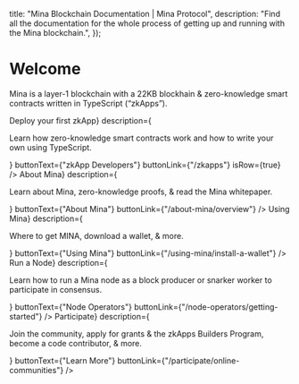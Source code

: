   title: "Mina Blockchain Documentation | Mina Protocol",
  description:
    "Find all the documentation for the whole process of getting up and running with the Mina blockchain.",
});

# Welcome

Mina is a layer-1 blockchain with a 22KB blockhain & zero-knowledge smart contracts written in TypeScript (“zkApps”).

<DocsGridLayout>
  <DocsGridEntry
    imgSrc="/static/img/docs-images/home/zkapp-developers.png"
    imgWidth={20}
    imgHeight={19}
    title={<h2 className={Theme.Type.h3}>Deploy your first zkApp</h2>}
    description={
      <p>Learn <MarkdownLink url="/zkapps/how-zkapps-work"><span className={Theme.Type.link2}>how zero-knowledge smart contracts work</span></MarkdownLink> and <MarkdownLink url="/zkapps/how-to-write-a-zkapp"><span className={Theme.Type.link2}>how to write your own using TypeScript</span></MarkdownLink>.</p>
    }
    buttonText={"zkApp Developers"}
    buttonLink={"/zkapps"}
    isRow={true}
  />
  <DocsGridEntry
    imgSrc="/static/img/docs-images/home/about-mina.svg"
    imgWidth={18}
    imgHeight={15}
    title={<h2 className={Theme.Type.h3}>About Mina</h2>}
    description={
      <p>Learn <MarkdownLink url="/about-mina/overview"><span className={Theme.Type.link2}>about Mina</span></MarkdownLink>, <MarkdownLink url="/about-mina/what-are-zero-knowledge-proofs"><span className={Theme.Type.link2}>zero-knowledge proofs</span></MarkdownLink>, & read the <Link href="/static/pdf/economicsWhitepaper.pdf"><span className={Theme.Type.link2}>Mina whitepaper.</span></Link></p>
    }
    buttonText={"About Mina"}
    buttonLink={"/about-mina/overview"}
  />
  <DocsGridEntry
    imgSrc="/static/img/docs-images/home/using-mina.svg"
    imgWidth={18}
    imgHeight={15}
    title={<h2 className={Theme.Type.h3}>Using Mina</h2>}
    description={<p>Where to get MINA, <MarkdownLink url="/using-mina/install-a-wallet"><span className={Theme.Type.link2}>download a wallet</span></MarkdownLink>, & more.</p>}
    buttonText={"Using Mina"}
    buttonLink={"/using-mina/install-a-wallet"}
  />
  <DocsGridEntry
    imgSrc="/static/img/docs-images/home/node-operators.svg"
    imgWidth={18}
    imgHeight={15}
    title={<h2 className={Theme.Type.h3}>Run a Node</h2>}
    description={
      <p>Learn how to run a Mina node as a block producer or snarker worker to participate in consensus.</p>
    }
    buttonText={"Node Operators"}
    buttonLink={"/node-operators/getting-started"}
    />
  <DocsGridEntry
    imgSrc="/static/img/docs-images/home/world-of-mina.svg"
    imgWidth={18}
    imgHeight={15}
    title={<h2 className={Theme.Type.h3}>Participate</h2>}
    description={
      <p><MarkdownLink url="/participate/online-communities"><span className={Theme.Type.link2}>Join the community</span></MarkdownLink>, <MarkdownLink url="/participate/grantoverview#zkapps-builders-program"><span className={Theme.Type.link2}>apply for grants & the zkApps Builders Program</span></MarkdownLink>, <MarkdownLink url="/participate/github"><span className={Theme.Type.link2}>become a code contributor</span></MarkdownLink>, & more.</p>
    }
    buttonText={"Learn More"}
    buttonLink={"/participate/online-communities"}
/>

</DocsGridLayout>

